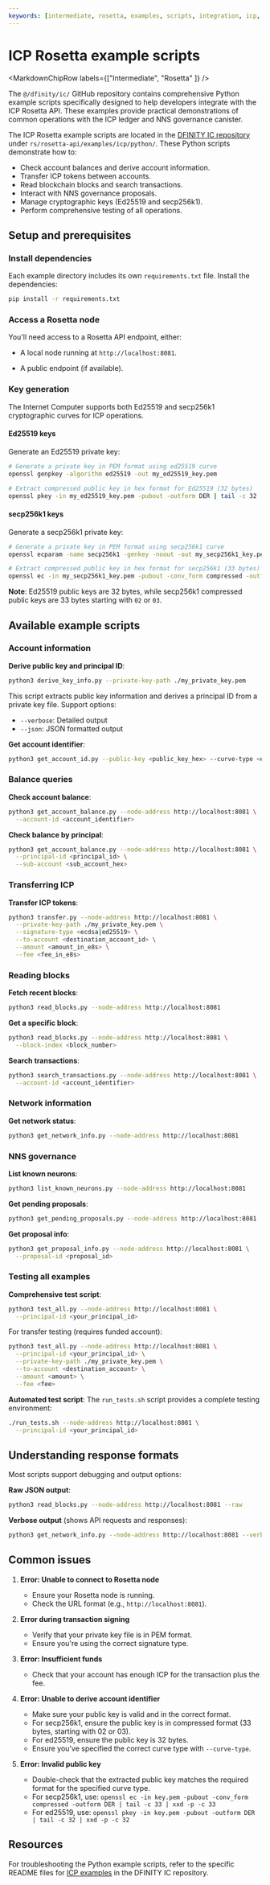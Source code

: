 ```yaml
---
keywords: [intermediate, rosetta, examples, scripts, integration, icp, ledger, download, setup, python]
---
```



# ICP Rosetta example scripts

<MarkdownChipRow labels={["Intermediate", "Rosetta" ]} />

The `@/dfinity/ic/` GitHub repository contains comprehensive Python example scripts specifically designed to help developers integrate with the ICP Rosetta API. These examples provide practical demonstrations of common operations with the ICP ledger and NNS governance canister.


The ICP Rosetta example scripts are located in the [DFINITY IC repository](https://github.com/dfinity/ic/tree/master/rs/rosetta-api/examples/icp/python) under `rs/rosetta-api/examples/icp/python/`. These Python scripts demonstrate how to:

- Check account balances and derive account information.
- Transfer ICP tokens between accounts.
- Read blockchain blocks and search transactions.
- Interact with NNS governance proposals.
- Manage cryptographic keys (Ed25519 and secp256k1).
- Perform comprehensive testing of all operations.

## Setup and prerequisites

### Install dependencies

Each example directory includes its own `requirements.txt` file. Install the dependencies:

```bash
pip install -r requirements.txt
```

### Access a Rosetta node

You'll need access to a Rosetta API endpoint, either:
- A local node running at `http://localhost:8081`.

- A public endpoint (if available).

### Key generation

The Internet Computer supports both Ed25519 and secp256k1 cryptographic curves for ICP operations.

#### Ed25519 keys

Generate an Ed25519 private key:

```bash
# Generate a private key in PEM format using ed25519 curve
openssl genpkey -algorithm ed25519 -out my_ed25519_key.pem

# Extract compressed public key in hex format for Ed25519 (32 bytes)
openssl pkey -in my_ed25519_key.pem -pubout -outform DER | tail -c 32 | xxd -p -c 32
```

#### secp256k1 keys

Generate a secp256k1 private key:

```bash
# Generate a private key in PEM format using secp256k1 curve
openssl ecparam -name secp256k1 -genkey -noout -out my_secp256k1_key.pem

# Extract compressed public key in hex format for secp256k1 (33 bytes)
openssl ec -in my_secp256k1_key.pem -pubout -conv_form compressed -outform DER | tail -c 33 | xxd -p -c 33
```

**Note**: Ed25519 public keys are 32 bytes, while secp256k1 compressed public keys are 33 bytes starting with `02` or `03`.

## Available example scripts

### Account information

**Derive public key and principal ID**:
```bash
python3 derive_key_info.py --private-key-path ./my_private_key.pem
```

This script extracts public key information and derives a principal ID from a private key file. Support options:
- `--verbose`: Detailed output
- `--json`: JSON formatted output

**Get account identifier**:
```bash
python3 get_account_id.py --public-key <public_key_hex> --curve-type <ed25519|secp256k1>
```

### Balance queries

**Check account balance**:
```bash
python3 get_account_balance.py --node-address http://localhost:8081 \
  --account-id <account_identifier>
```

**Check balance by principal**:
```bash
python3 get_account_balance.py --node-address http://localhost:8081 \
  --principal-id <principal_id> \
  --sub-account <sub_account_hex>
```

### Transferring ICP

**Transfer ICP tokens**:
```bash
python3 transfer.py --node-address http://localhost:8081 \
  --private-key-path ./my_private_key.pem \
  --signature-type <ecdsa|ed25519> \
  --to-account <destination_account_id> \
  --amount <amount_in_e8s> \
  --fee <fee_in_e8s>
```

### Reading blocks

**Fetch recent blocks**:
```bash
python3 read_blocks.py --node-address http://localhost:8081
```

**Get a specific block**:
```bash
python3 read_blocks.py --node-address http://localhost:8081 \
  --block-index <block_number>
```

**Search transactions**:
```bash
python3 search_transactions.py --node-address http://localhost:8081 \
  --account-id <account_identifier>
```

### Network information

**Get network status**:
```bash
python3 get_network_info.py --node-address http://localhost:8081
```

### NNS governance

**List known neurons**:
```bash
python3 list_known_neurons.py --node-address http://localhost:8081
```

**Get pending proposals**:
```bash
python3 get_pending_proposals.py --node-address http://localhost:8081
```

**Get proposal info**:
```bash
python3 get_proposal_info.py --node-address http://localhost:8081 \
  --proposal-id <proposal_id>
```

### Testing all examples

**Comprehensive test script**:
```bash
python3 test_all.py --node-address http://localhost:8081 \
  --principal-id <your_principal_id>
```

For transfer testing (requires funded account):
```bash
python3 test_all.py --node-address http://localhost:8081 \
  --principal-id <your_principal_id> \
  --private-key-path ./my_private_key.pem \
  --to-account <destination_account> \
  --amount <amount> \
  --fee <fee>
```

**Automated test script**:
The `run_tests.sh` script provides a complete testing environment:
```bash
./run_tests.sh --node-address http://localhost:8081 \
  --principal-id <your_principal_id>
```



## Understanding response formats

Most scripts support debugging and output options:

**Raw JSON output**:
```bash
python3 read_blocks.py --node-address http://localhost:8081 --raw
```

**Verbose output** (shows API requests and responses):
```bash
python3 get_network_info.py --node-address http://localhost:8081 --verbose
```

## Common issues

1. **Error: Unable to connect to Rosetta node**
   - Ensure your Rosetta node is running.
   - Check the URL format (e.g., `http://localhost:8081`).

2. **Error during transaction signing**
   - Verify that your private key file is in PEM format.
   - Ensure you're using the correct signature type.

3. **Error: Insufficient funds**
   - Check that your account has enough ICP for the transaction plus the fee.

4. **Error: Unable to derive account identifier**
   - Make sure your public key is valid and in the correct format.
   - For secp256k1, ensure the public key is in compressed format (33 bytes, starting with 02 or 03).
   - For ed25519, ensure the public key is 32 bytes.
   - Ensure you've specified the correct curve type with `--curve-type`.

5. **Error: Invalid public key**
   - Double-check that the extracted public key matches the required format for the specified curve type.
   - For secp256k1, use: `openssl ec -in key.pem -pubout -conv_form compressed -outform DER | tail -c 33 | xxd -p -c 33`
   - For ed25519, use: `openssl pkey -in key.pem -pubout -outform DER | tail -c 32 | xxd -p -c 32`

## Resources

For troubleshooting the Python example scripts, refer to the specific README files for [ICP examples](https://github.com/dfinity/ic/tree/master/rs/rosetta-api/examples/icp/python/README.md#common-issues) in the DFINITY IC repository. 